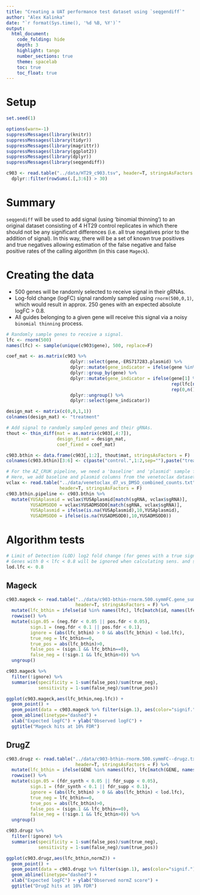```yaml
---
title: "Creating a UAT performance test dataset using `seqgendiff`"
author: "Alex Kalinka"
date: "`r format(Sys.time(), '%d %B, %Y')`"
output:
  html_document:
    code_folding: hide
    depth: 3
    highlight: tango
    number_sections: true
    theme: spacelab
    toc: true
    toc_float: true
---
```


# Setup

```r
set.seed(1)

options(warn=-1)
suppressMessages(library(knitr))
suppressMessages(library(tidyr))
suppressMessages(library(magrittr))
suppressMessages(library(ggplot2))
suppressMessages(library(dplyr))
suppressMessages(library(seqgendiff))

c903 <- read.table("../data/HT29_c903.tsv", header=T, stringsAsFactors = F)[,c(1:7)] %>%
  dplyr::filter(rowSums(.[,3:6]) > 30)

```

# Summary

`seqgendiff` will be used to add signal (using 'binomial thinning') to an original dataset consisting of 4 HT29 control replicates in which there should not be any significant differences (i.e. all true negatives prior to the addition of signal). In this way, there will be a set of known true positives and true negatives allowing estimation of the false negative and false positive rates of the calling algorithm (in this case `Mageck`).

# Creating the data

* 500 genes will be randomly selected to receive signal in their gRNAs.
* Log-fold change (logFC) signal randomly sampled using `rnorm(500,0,1)`, which would result in approx. 250 genes with an expected absolute logFC > 0.8.
* All guides belonging to a given gene will receive this signal via a noisy `binomial thinning` process.

```r
# Randomly sample genes to receive a signal.
lfc <- rnorm(500)
names(lfc) <- sample(unique(c903$gene), 500, replace=F)

coef_mat <- as.matrix(c903 %>%
                        dplyr::select(gene,-ERS717283.plasmid) %>%
                        dplyr::mutate(gene_indicator = ifelse(gene %in% names(lfc),1,0)) %>%
                        dplyr::group_by(gene) %>%
                        dplyr::mutate(gene_indicator = ifelse(gene[1] %in% names(lfc),
                                                              rep(lfc[names(lfc)==gene[1]],n()),
                                                              rep(0,n()))) %>%
                        dplyr::ungroup() %>%
                        dplyr::select(gene_indicator))

design_mat <- matrix(c(0,0,1,1))
colnames(design_mat) <- "treatment"

# Add signal to randomly sampled genes and their gRNAs.
thout <- thin_diff(mat = as.matrix(c903[,4:7]), 
                   design_fixed = design_mat, 
                   coef_fixed = coef_mat)

c903.bthin <- data.frame(c903[,1:2], thout$mat, stringsAsFactors = F)
colnames(c903.bthin)[3:6] <- c(paste("control.",1:2,sep=""),paste("treat.",1:2,sep=""))

```

```r
# For the AZ_CRUK pipeline, we need a 'baseline' and 'plasmid' sample for a resistance screen.
# Here, we add baseline and plasmid columns from the venetoclax datasets.
vclax <- read.table("../data/venetoclax_d7_vs_DMSO_combined_counts.txt", 
                    header=T, stringsAsFactors = F)
c903.bthin.pipeline <- c903.bthin %>%
  mutate(YUSAplasmid = vclax$YUSAplasmid[match(sgRNA, vclax$sgRNA)],
         YUSADMSOD0 = vclax$YUSADMSOD0[match(sgRNA, vclax$sgRNA)],
         YUSAplasmid = ifelse(is.na(YUSAplasmid),10,YUSAplasmid),
         YUSADMSOD0 = ifelse(is.na(YUSADMSOD0),10,YUSADMSOD0))

```

# Algorithm tests

```r
# Limit of Detection (LOD) log2 fold change (for genes with a true signal).
# Genes with 0 < lfc < 0.8 will be ignored when calculating sens. and spec.
lod.lfc <- 0.8
```

## Mageck

```r
c903.mageck <- read.table("../data/c903-bthin-rnorm.500.symmFC.gene_summary.txt",
                          header=T, stringsAsFactors = F) %>%
  mutate(lfc_bthin = ifelse(id %in% names(lfc), lfc[match(id, names(lfc))], 0)) %>%
  rowwise() %>%
  mutate(sign.05 = (neg.fdr < 0.05 || pos.fdr < 0.05),
         sign.1 = (neg.fdr < 0.1 || pos.fdr < 0.1),
         ignore = (abs(lfc_bthin) > 0 && abs(lfc_bthin) < lod.lfc),
         true_neg = lfc_bthin==0,
         true_pos = abs(lfc_bthin)>0,
         false_pos = (sign.1 && lfc_bthin==0),
         false_neg = (!sign.1 && lfc_bthin>0)) %>%
  ungroup()

c903.mageck %>%
  filter(!ignore) %>%
  summarise(specificity = 1-sum(false_pos)/sum(true_neg),
            sensitivity = 1-sum(false_neg)/sum(true_pos))

ggplot(c903.mageck,aes(lfc_bthin,neg.lfc)) +
  geom_point() +
  geom_point(data = c903.mageck %>% filter(sign.1), aes(color="signif.")) +
  geom_abline(linetype="dashed") +
  xlab("Expected logFC") + ylab("Observed logFC") +
  ggtitle("Mageck hits at 10% FDR")

```

## DrugZ

```r
c903.drugz <- read.table("../data/c903-bthin-rnorm.500.symmFC--drugz.txt",
                          header=T, stringsAsFactors = F) %>%
  mutate(lfc_bthin = ifelse(GENE %in% names(lfc), lfc[match(GENE, names(lfc))], 0)) %>%
  rowwise() %>%
  mutate(sign.05 = (fdr_synth < 0.05 || fdr_supp < 0.05),
         sign.1 = (fdr_synth < 0.1 || fdr_supp < 0.1),
         ignore = (abs(lfc_bthin) > 0 && abs(lfc_bthin) < lod.lfc),
         true_neg = lfc_bthin==0,
         true_pos = abs(lfc_bthin)>0,
         false_pos = (sign.1 && lfc_bthin==0),
         false_neg = (!sign.1 && lfc_bthin>0)) %>%
  ungroup()

c903.drugz %>%
  filter(!ignore) %>%
  summarise(specificity = 1-sum(false_pos)/sum(true_neg),
            sensitivity = 1-sum(false_neg)/sum(true_pos))

ggplot(c903.drugz,aes(lfc_bthin,normZ)) +
  geom_point() +
  geom_point(data = c903.drugz %>% filter(sign.1), aes(color="signif.")) +
  geom_abline(linetype="dashed") +
  xlab("Expected logFC") + ylab("Observed normZ score") +
  ggtitle("DrugZ hits at 10% FDR")

```


